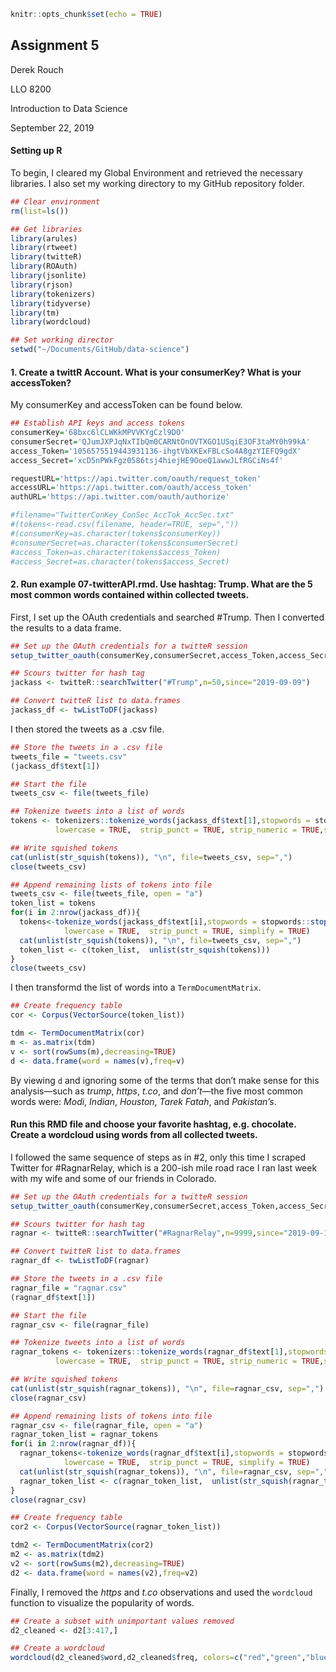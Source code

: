 ```r
knitr::opts_chunk$set(echo = TRUE)
```

## Assignment 5
Derek Rouch

LLO 8200

Introduction to Data Science

September 22, 2019

#### Setting up R

To begin, I cleared my Global Environment and retrieved the necessary libraries. I also set my working directory to my GitHub repository folder.

```r
## Clear environment
rm(list=ls())

## Get libraries
library(arules)
library(rtweet)
library(twitteR)
library(ROAuth)
library(jsonlite)
library(rjson)
library(tokenizers)
library(tidyverse)
library(tm)
library(wordcloud)

## Set working director
setwd("~/Documents/GitHub/data-science")
```

#### 1. Create a twittR Account. What is your consumerKey? What is your accessToken?

My consumerKey and accessToken can be found below.

```r
## Establish API keys and access tokens
consumerKey='68bxc6lCLWKkMPVVKYgCzl9DO'
consumerSecret='QJumJXPJqNxTIbQm0CARNtOnOVTXGO1USqiE3OF3taMY0h99kA'
access_Token='1056575519443931136-ihgtVbXKExFBLcSo4A8gzYIEFQ9gdX'
access_Secret='xcD5nPWkFgz0586tsj4hiejHE9OoeQ1awwJLfRGCiNs4f'

requestURL='https://api.twitter.com/oauth/request_token'
accessURL='https://api.twitter.com/oauth/access_token'
authURL='https://api.twitter.com/oauth/authorize'

#filename="TwitterConKey_ConSec_AccTok_AccSec.txt"
#(tokens<-read.csv(filename, header=TRUE, sep=","))
#(consumerKey=as.character(tokens$consumerKey))
#consumerSecret=as.character(tokens$consumerSecret)
#access_Token=as.character(tokens$access_Token)
#access_Secret=as.character(tokens$access_Secret)
```

#### 2. Run example 07-twitterAPI.rmd. Use hashtag: Trump. What are the 5 most common words contained within collected tweets.

First, I set up the OAuth credentials and searched #Trump. Then I converted the results to a data frame.

```r
## Set up the OAuth credentials for a twitteR session
setup_twitter_oauth(consumerKey,consumerSecret,access_Token,access_Secret)

## Scours twitter for hash tag
jackass <- twitteR::searchTwitter("#Trump",n=50,since="2019-09-09")

## Convert twitteR list to data.frames
jackass_df <- twListToDF(jackass)
```

I then stored the tweets as a .csv file.

```r
## Store the tweets in a .csv file
tweets_file = "tweets.csv"
(jackass_df$text[1])

## Start the file
tweets_csv <- file(tweets_file)

## Tokenize tweets into a list of words 
tokens <- tokenizers::tokenize_words(jackass_df$text[1],stopwords = stopwords::stopwords("en"), 
          lowercase = TRUE,  strip_punct = TRUE, strip_numeric = TRUE,simplify = TRUE)

## Write squished tokens
cat(unlist(str_squish(tokens)), "\n", file=tweets_csv, sep=",")
close(tweets_csv)

## Append remaining lists of tokens into file
tweets_csv <- file(tweets_file, open = "a")
token_list = tokens
for(i in 2:nrow(jackass_df)){
  tokens<-tokenize_words(jackass_df$text[i],stopwords = stopwords::stopwords("en"), 
            lowercase = TRUE,  strip_punct = TRUE, simplify = TRUE)
  cat(unlist(str_squish(tokens)), "\n", file=tweets_csv, sep=",")
  token_list <- c(token_list,  unlist(str_squish(tokens)))
}
close(tweets_csv)
```

I then transformd the list of words into a `TermDocumentMatrix`.

```r
## Create frequency table
cor <- Corpus(VectorSource(token_list))

tdm <- TermDocumentMatrix(cor)
m <- as.matrix(tdm)
v <- sort(rowSums(m),decreasing=TRUE)
d <- data.frame(word = names(v),freq=v)
```

By viewing `d` and ignoring some of the terms that don't make sense for this analysis---such as *trump*, *https*, *t.co*, and *don't*---the five most common words were: *Modi*, *Indian*, *Houston*, *Tarek Fatah*, and *Pakistan's*.

#### Run this RMD file and choose your favorite hashtag, e.g. chocolate. Create a wordcloud using words from all collected tweets.

I followed the same sequence of steps as in #2, only this time I scraped Twitter for #RagnarRelay, which is a 200-ish mile road race I ran last week with my wife and some of our friends in Colorado.

```r
## Set up the OAuth credentials for a twitteR session
setup_twitter_oauth(consumerKey,consumerSecret,access_Token,access_Secret)

## Scours twitter for hash tag
ragnar <- twitteR::searchTwitter("#RagnarRelay",n=9999,since="2019-09-10")

## Convert twitteR list to data.frames
ragnar_df <- twListToDF(ragnar)

## Store the tweets in a .csv file
ragnar_file = "ragnar.csv"
(ragnar_df$text[1])

## Start the file
ragnar_csv <- file(ragnar_file)

## Tokenize tweets into a list of words 
ragnar_tokens <- tokenizers::tokenize_words(ragnar_df$text[1],stopwords = stopwords::stopwords("en"), 
          lowercase = TRUE,  strip_punct = TRUE, strip_numeric = TRUE,simplify = TRUE)

## Write squished tokens
cat(unlist(str_squish(ragnar_tokens)), "\n", file=ragnar_csv, sep=",")
close(ragnar_csv)

## Append remaining lists of tokens into file
ragnar_csv <- file(ragnar_file, open = "a")
ragnar_token_list = ragnar_tokens
for(i in 2:nrow(ragnar_df)){
  ragnar_tokens<-tokenize_words(ragnar_df$text[i],stopwords = stopwords::stopwords("en"), 
            lowercase = TRUE,  strip_punct = TRUE, simplify = TRUE)
  cat(unlist(str_squish(ragnar_tokens)), "\n", file=ragnar_csv, sep=",")
  ragnar_token_list <- c(ragnar_token_list,  unlist(str_squish(ragnar_tokens)))
}
close(ragnar_csv)

## Create frequency table
cor2 <- Corpus(VectorSource(ragnar_token_list))

tdm2 <- TermDocumentMatrix(cor2)
m2 <- as.matrix(tdm2)
v2 <- sort(rowSums(m2),decreasing=TRUE)
d2 <- data.frame(word = names(v2),freq=v2)
```

Finally, I removed the *https* and *t.co* observations and used the `wordcloud` function to visualize the popularity of words.

```r
## Create a subset with unimportant values removed
d2_cleaned <- d2[3:417,]

## Create a wordcloud
wordcloud(d2_cleaned$word,d2_cleaned$freq, colors=c("red","green","blue","orange","black","purple", "seagreen") , random.color = TRUE, min.freq = 3)
```

